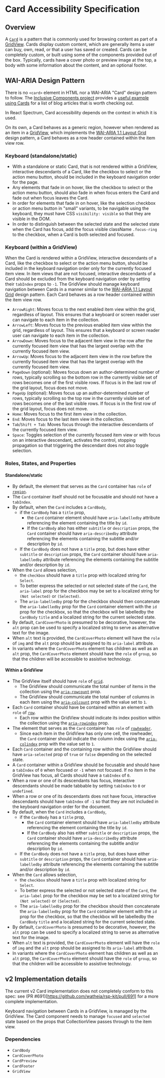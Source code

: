 <!-- Copyright 2020 Adobe. All rights reserved.
This file is licensed to you under the Apache License, Version 2.0 (the "License");
you may not use this file except in compliance with the License. You may obtain a copy
of the License at http://www.apache.org/licenses/LICENSE-2.0
Unless required by applicable law or agreed to in writing, software distributed under
the License is distributed on an "AS IS" BASIS, WITHOUT WARRANTIES OR REPRESENTATIONS
OF ANY KIND, either express or implied. See the License for the specific language
governing permissions and limitations under the License. -->

# Card Accessibility Specification

## Overview

A [`Card`](https://react-spectrum.corp.adobe.com/components/Card) is a pattern that is commonly used for browsing content as part of a [GridView](https://react-spectrum.corp.adobe.com/components/GridView).
Cards display custom content, which are generally items a user can buy, own, read, or that a user has saved or created.
Cards can be completely custom, or built using some of the components provided out of the box.
Typically, cards have a cover photo or preview image at the top, a body with some information about the content, and an optional footer.

## WAI-ARIA Design Pattern

There is no `<card>` element in HTML nor a WAI-ARIA "Card" design pattern to follow. The [Inclusive Components project](https://inclusive-components.design) provides a [useful example using Cards](https://inclusive-components.design/cards/) for a list of blog articles that is worth checking out.

In React Spectrum, Card accessibility depends on the context in which it is used.

On its own, a Card behaves as a generic region, however when rendered as an item in a [GridView](GridView),
which implements the [WAI-ARIA 1.1 Layout Grid](https://www.w3.org/TR/wai-aria-practices/#grid) design pattern,
a Card behaves as a row header contained within the item view row.

### Keyboard (standalone/static)

- With a standalone or static Card, that is not rendered within a GridView, interactive descendants of a Card, like the checkbox to select or the action menu button, should be included in the keyboard navigation order for the page.
- Any elements that fade in on hover, like the checkbox to select or the action menu button, should also fade in when focus enters the Card and fade out when focus leaves the Card.
- In order for elements that fade in on hover, like the selection checkbox or action menu button in "small" variants, to be navigable using the keyboard, they must have CSS `visibility: visible` so that they are visible in the DOM.
- In order to distinguish between the selected state and the selected state when the Card has focus, add the focus visible className `.focus-ring` to the checkbox, when a Card is both selected and focused.

### Keyboard (within a GridView)

When the Card is rendered within a GridView, interactive descendants of a Card, like the checkbox to select or the action menu button, should be included in the keyboard navigation order only for the currently focused item view.
In item views that are not focused, interactive descendants of a Card should be excluded from the keyboard navigation order by setting their `tabIndex` props to `-1`.
The GridView should manage keyboard navigation between Cards in a manner similar to the [WAI-ARIA 1.1 Layout Grid](https://www.w3.org/TR/wai-aria-practices/#grid) design pattern. Each Card behaves as a row header contained within the item view row.
- `ArrowRight`: Moves focus to the next enabled item view within the grid, regardless of layout. This ensures that a keyboard or screen reader user can navigate to each item in the collection.
- `ArrowLeft`: Moves focus to the previous enabled item view within the grid, regardless of layout. This ensures that a keyboard or screen reader user can navigate to each item in the collection.
- `ArrowDown`: Moves focus to the adjacent item view in the row after the currently focused item view that has the largest overlap with the currently focused item view.
- `ArrowUp`: Moves focus to the adjacent item view in the row before the currently focused item view that has the largest overlap with the currently focused item view.
- `PageDown` (optional): Moves focus down an author-determined number of rows, typically scrolling so the bottom row in the currently visible set of rows becomes one of the first visible rows. If focus is in the last row of the grid layout, focus does not move.
- `PageUp` (optional): Moves focus up an author-determined number of rows, typically scrolling so the top row in the currently visible set of rows becomes one of the last visible rows. If focus is in the first row of the grid layout, focus does not move.
- `Home`: Moves focus to the first item view in the collection.
- `End`: Moves focus to the last item view in the collection.
- `Tab`/`Shift + Tab`: Moves focus through the interactive descendants of the currently focused item view.
- `Space`: Toggles selection of the currently focused item view or with focus on an interactive descendant, activates the control, stopping propagation so that triggering the descendant does not also toggle selection.

### Roles, States, and Properties

#### Standalone/static

- By default, the element that serves as the `Card` container has `role` of [`region`](https://www.w3.org/TR/wai-aria-1.1/#region).
- The `Card` container itself should not be focusable and should not have a `tabIndex`.
- By default, when the `Card` includes a `CardBody`,
  - if the `CardBody` has a `title` prop,
    - the `Card` container element should have `aria-labelledby` attribute referencing the element containing the title by `id`.
    - If the `CardBody` also has either `subtitle` or `description` props, the `Card` container should have `aria-describedby` attribute referencing the elements containing the subtitle and/or description by `id`.
  - If the `CardBody` does not have a `title` prop, but does have either `subtitle` or `description` props, the `Card` container should have `aria-labelledby` attribute referencing the elements containing the subtitle and/or description by `id`.
- When the `Card` allows selection,
  - the `checkbox` should have a `title` prop with localized string for `Select`.
  - To better express the selected or not selected state of the `Card`, the `aria-label` prop for the checkbox may be set to a localized string for `(Not selected)` or `(Selected)`.
  - The `aria-labelledby` prop for the checkbox should then concatenate the `aria-labelledby` prop for the `Card` container element with the `id` prop for the checkbox, so that the checkbox will be labelledby the `CardBody` `title` and a localized string for the current selected state.
- By default, `CardCoverPhoto` is presumed to be decorative, however, the `alt` prop can be used to specify a localized string to serve as alternative text for the image.
- When `alt` text is provided, the `CardCoverPhoto` element will have the `role` of `img` and the `alt` prop should be assigned to its `aria-label` attribute.
- In variants where the `CardCoverPhoto` element has children as well as an `alt` prop, the `CardCoverPhoto` element should have the `role` of `group`, so that the children will be accessible to assistive technology.

#### Within a GridView

- The GridView itself should have `role` of [`grid`](https://www.w3.org/TR/wai-aria-1.1/#grid).
  - The GridView should communicate the total number of items in the collection using the [`aria-rowcount`](https://www.w3.org/TR/wai-aria-1.1/#aria-rowcount) prop.
  - The GridView should communicate the total number of columns in each item using the [`aria-colcount`](https://www.w3.org/TR/wai-aria-1.1/#aria-colcount) prop with the value set to `1`.
- Each `Card` container should have be contained within an element with `role` of [`row`](https://www.w3.org/TR/wai-aria-1.1/#row).
  - Each row within the GridView should indicate its index position within the collection using the [`aria-rowindex`](https://www.w3.org/TR/wai-aria-1.1/#aria-rowindex) prop.
- The element that serves as the `Card` container has `role` of [`rowheader`](https://www.w3.org/TR/wai-aria-1.1/#rowheader).
  - Since each item in the GridView has only one cell, the rowheader, the `Card` container should indicate the column index using the [`aria-colindex`](https://www.w3.org/TR/wai-aria-1.1/#aria-colindex) prop with the value set to `1`.
- Each `Card` container and the containing row within the GridView should have `aria-selected` prop of `true` or `false` depending on the selected state.
- A `Card` container within a GridView should be focusable and should have a `tabIndex` of `0` when focused or `-1` when not focused. If no item in the GridView has focus, all Cards should have a `tabIndex` of `0`.
- When a row or one of its descendants has focus, interactive descendants should be made tabbable by setting `tabIndex` to `0` or `undefined`.
- When a row or one of its descendants does not have focus, interactive descendants should have `tabIndex` of `-1` so that they are not included in the keyboard navigation order for the document.
- By default, when the `Card` includes a `CardBody`,
  - if the `CardBody` has a `title` prop,
    - the `Card` container element should have `aria-labelledby` attribute referencing the element containing the title by `id`.
    - If the `CardBody` also has either `subtitle` or `description` props, the `Card` container should have `aria-describedby` attribute referencing the elements containing the subtitle and/or description by `id`.
  - If the `CardBody` does not have a `title` prop, but does have either `subtitle` or `description` props, the `Card` container should have `aria-labelledby` attribute referencing the elements containing the subtitle and/or description by `id`.
- When the `Card` allows selection,
  - the `checkbox` should have a `title` prop with localized string for `Select`.
  - To better express the selected or not selected state of the `Card`, the `aria-label` prop for the checkbox may be set to a localized string for `(Not selected)` or `(Selected)`.
  - The `aria-labelledby` prop for the checkbox should then concatenate the `aria-labelledby` prop for the `Card` container element with the `id` prop for the checkbox, so that the checkbox will be labelledby the `CardBody` `title` and a localized string for the current selected state.
- By default, `CardCoverPhoto` is presumed to be decorative, however, the `alt` prop can be used to specify a localized string to serve as alternative text for the image.
- When `alt` text is provided, the `CardCoverPhoto` element will have the `role` of `img` and the `alt` prop should be assigned to its `aria-label` attribute.
- In variants where the `CardCoverPhoto` element has children as well as an `alt` prop, the `CardCoverPhoto` element should have the `role` of `group`, so that the children will be accessible to assistive technology.

## v2 Implementation details

The current v2 Card implementation does not completely conform to this spec: see (PR #691)[https://github.com/watheia/rsp-kit/pull/691] for a more complete implementation.

Keyboard navigation between Cards in a GridView, is managed by the GridView. The Card component needs to manage `focused` and `selected` state based on the props that CollectionView passes through to the item view.

### Dependencies

- `CardBody`
- `CardCoverPhoto`
- `CardPreview`
- `CardFooter`
- `GridView`
